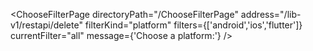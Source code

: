 


<ChooseFilterPage
    directoryPath="/ChooseFilterPage"
    address="/lib-v1/restapi/delete"
    filterKind="platform"
    filters={['android','ios','flutter']}
    currentFilter="all"
    message={'Choose a platform:'}
/>
